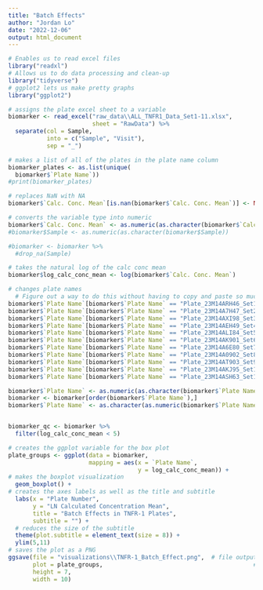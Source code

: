 ```yaml
---
title: "Batch Effects"
author: "Jordan Lo"
date: "2022-12-06"
output: html_document
---
```

```r
# Enables us to read excel files
library("readxl")
# Allows us to do data processing and clean-up
library("tidyverse")
# ggplot2 lets us make pretty graphs
library("ggplot2")
```

```r
# assigns the plate excel sheet to a variable
biomarker <- read_excel("raw_data\\ALL_TNFR1_Data_Set1-11.xlsx", 
                        sheet = "RawData") %>%
  separate(col = Sample,
           into = c("Sample", "Visit"),
           sep = "_")

# makes a list of all of the plates in the plate name column
biomarker_plates <- as.list(unique(
  biomarker$`Plate Name`))
#print(biomarker_plates)

# replaces NaN with NA
biomarker$`Calc. Conc. Mean`[is.nan(biomarker$`Calc. Conc. Mean`)] <- NA

# converts the variable type into numeric
biomarker$`Calc. Conc. Mean` <- as.numeric(as.character(biomarker$`Calc. Conc. Mean`))
#biomarker$Sample <- as.numeric(as.character(biomarker$Sample))

#biomarker <- biomarker %>%
  #drop_na(Sample)

# takes the natural log of the calc conc mean
biomarker$log_calc_conc_mean <- log(biomarker$`Calc. Conc. Mean`)

# changes plate names
  # Figure out a way to do this without having to copy and paste so much 
biomarker$`Plate Name`[biomarker$`Plate Name` == "Plate_23M14ARH46_Set1"] <- "1"
biomarker$`Plate Name`[biomarker$`Plate Name` == "Plate_23M14A7H47_Set2"] <- "2"
biomarker$`Plate Name`[biomarker$`Plate Name` == "Plate_23M14AXI98_Set3"] <- "3"
biomarker$`Plate Name`[biomarker$`Plate Name` == "Plate_23M14AEH49_Set4"] <- "4"
biomarker$`Plate Name`[biomarker$`Plate Name` == "Plate_23M14ALI84_Set5"] <- "5"
biomarker$`Plate Name`[biomarker$`Plate Name` == "Plate_23M14AK901_Set6"] <- "6"
biomarker$`Plate Name`[biomarker$`Plate Name` == "Plate_23M14A6E80_Set7"] <- "7"
biomarker$`Plate Name`[biomarker$`Plate Name` == "Plate_23M14A0902_Set8"] <- "8"
biomarker$`Plate Name`[biomarker$`Plate Name` == "Plate_23M14AT903_Set9"] <- "9"
biomarker$`Plate Name`[biomarker$`Plate Name` == "Plate_23M14AKJ95_Set10"] <- "10"
biomarker$`Plate Name`[biomarker$`Plate Name` == "Plate_23M14ASH63_Set11"] <- "11"

biomarker$`Plate Name` <- as.numeric(as.character(biomarker$`Plate Name`))
biomarker <- biomarker[order(biomarker$`Plate Name`),]
biomarker$`Plate Name` <- as.character(as.numeric(biomarker$`Plate Name`))


biomarker_qc <- biomarker %>%
  filter(log_calc_conc_mean < 5)
```

```r
# creates the ggplot variable for the box plot
plate_groups <- ggplot(data = biomarker, 
                       mapping = aes(x = `Plate Name`, 
                                     y = log_calc_conc_mean)) +
# makes the boxplot visualization
  geom_boxplot() +
# creates the axes labels as well as the title and subtitle
  labs(x = "Plate Number",
       y = "LN Calculated Concentration Mean",
       title = "Batch Effects in TNFR-1 Plates",
       subtitle = "") +
  # reduces the size of the subtitle
  theme(plot.subtitle = element_text(size = 8)) +
  ylim(5,11)
# saves the plot as a PNG
ggsave(file = "visualizations\\TNFR-1_Batch_Effect.png",  # file output location
       plot = plate_groups,                                           # plot to output
       height = 7,                                             
       width = 10)
```



